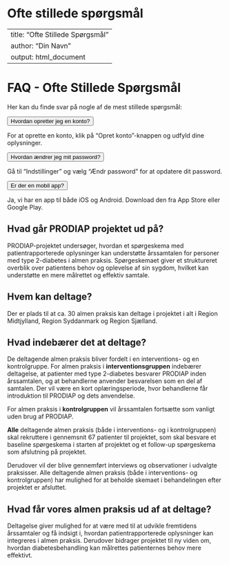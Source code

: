 # Ofte stillede spørgsmål

---
title: "Ofte Stillede Spørgsmål"
author: "Din Navn"
output: html_document
---

# FAQ - Ofte Stillede Spørgsmål

<p>Her kan du finde svar på nogle af de mest stillede spørgsmål:</p>

<button class="accordion">Hvordan opretter jeg en konto?</button>
<div class="panel">
  <p>For at oprette en konto, klik på "Opret konto"-knappen og udfyld dine oplysninger.</p>
</div>

<button class="accordion">Hvordan ændrer jeg mit password?</button>
<div class="panel">
  <p>Gå til "Indstillinger" og vælg "Ændr password" for at opdatere dit password.</p>
</div>

<button class="accordion">Er der en mobil app?</button>
<div class="panel">
  <p>Ja, vi har en app til både iOS og Android. Download den fra App Store eller Google Play.</p>
</div>

<script>
  var acc = document.getElementsByClassName("accordion");
  for (var i = 0; i < acc.length; i++) {
    acc[i].addEventListener("click", function() {
      this.classList.toggle("active");
      var panel = this.nextElementSibling;
      if (panel.style.display === "block") {
        panel.style.display = "none";
      } else {
        panel.style.display = "block";
      }
    });
  }
</script>


::: {.callout-important collapse="true"}
## Hvad går PRODIAP projektet ud på?
PRODIAP-projektet undersøger, hvordan et spørgeskema med patientrapporterede oplysninger kan understøtte årssamtalen for personer med type 2-diabetes i almen praksis. Spørgeskemaet giver et struktureret overblik over patientens behov og oplevelse af sin sygdom, hvilket kan understøtte en mere målrettet og effektiv samtale.
:::

::: {.callout-important collapse="true"}
## Hvem kan deltage?
Der er plads til at ca. 30 almen praksis kan deltage i projektet i alt i Region Midtjylland, Region Syddanmark og Region Sjælland.
:::

::: {.callout-important collapse="true"}
## Hvad indebærer det at deltage?
De deltagende almen praksis bliver fordelt i en interventions- og en kontrolgruppe.
For almen praksis i **interventionsgruppen** indebærer deltagelse, at patienter med type 2-diabetes besvarer PRODIAP inden årssamtalen, og at behandlerne anvender besvarelsen som en del af samtalen. Der vil være en kort oplæringsperiode, hvor behandlerne får introduktion til PRODIAP og dets anvendelse.

For almen praksis i **kontrolgruppen** vil årssamtalen fortsætte som vanligt uden brug af PRODIAP.

**Alle** deltagende almen praksis (både i interventions- og i kontrolgruppen) skal rekruttere i gennemsnit 67 patienter til projektet, som skal besvare et baseline spørgeskema i starten af projektet og et follow-up spørgeskema som afslutning på projektet.

Derudover vil der blive gennemført interviews og observationer i udvalgte praksisser. Alle deltagende almen praksis (både i interventions- og kontrolgruppen) har mulighed for at beholde skemaet i behandelingen efter projektet er afsluttet.
:::

::: {.callout-important collapse="true"}
## Hvad får vores almen praksis ud af at deltage?
Deltagelse giver mulighed for at være med til at udvikle fremtidens årssamtaler og få indsigt i, hvordan patientrapporterede oplysninger kan integreres i almen praksis. Derudover bidrager projektet til ny viden om, hvordan diabetesbehandling kan målrettes patienternes behov mere effektivt.
:::
